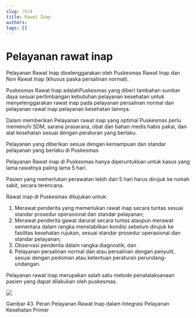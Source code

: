```yaml
---
slug: /5/4
title: Rawat Inap
authors: 
tags: []
---
```


# Pelayanan rawat inap

Pelayanan Rawat Inap diselenggarakan oleh Puskesmas Rawat Inap dan Non Rawat Inap (khusus paska persalinan normal). 

Puskesmas Rawat Inap adalahPuskesmas yang diberi tambahan sumber daya sesuai pertimbangan kebutuhan pelayanan kesehatan untuk menyelenggarakan rawat inap pada pelayanan persalinan normal dan pelayanan rawat inap pelayanan kesehatan lainnya.

Dalam memberikan Pelayanan rawat inap yang optimal Puskesmas perlu memenuhi SDM, sarana prasarana, obat dan bahan medis habis pakai, dan alat kesehatan sesuai dengan peraturan yang berlaku. 

Pelayanan yang diberikan sesuai dengan kemampuan dan standar pelayanan yang berlaku di Puskesmas

Pelayanan Rawat inap di Puskesmas hanya diperuntukkan untuk kasus yang lama rawatnya paling lama 5 hari. 

Pasien yang memerlukan perawatan lebih dari 5 hari harus dirujuk ke rumah sakit, secara terencana.

Rawat inap di Puskesmas ditujukan untuk: 
1) Merawat penderita yang memerlukan rawat inap secara tuntas sesuai standar prosedur operasional dan standar pelayanan; 
2) Merawat penderita gawat darurat secara tuntas ataupun merawat sementara dalam rangka menstabilkan kondisi sebelum dirujuk ke fasilitas kesehatan rujukan, sesuai standar prosedur operasional dan standar pelayanan; 
3) Observasi penderita dalam rangka diagnostik; dan 
4) Pelayanan persalinan normal dan atau persalinan dengan penyulit, sesuai dengan pedoman atau ketentuan peraturan perundang-undangan.

Pelayanan rawat inap merupakan salah satu metode penatalaksanaan pasien yang dapat dilakukan oleh puskesmas.

![](/ilm/image116.png)

Gambar 43. Peran Pelayanan Rawat Inap dalam Integrasi Pelayanan Kesehatan Primer